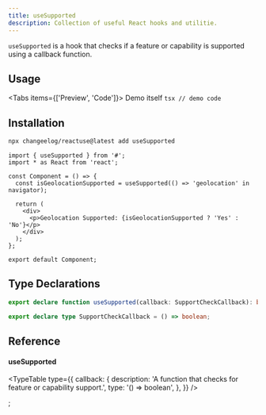 ```yaml
---
title: useSupported
description: Collection of useful React hooks and utilitie.
---
```


`useSupported` is a hook that checks if a feature or capability is supported using a callback function.

## Usage

<Tabs items={['Preview', 'Code']}>
  <Tab value="Preview">Demo itself</Tab>
  <Tab value="Code">```tsx // demo code ```</Tab>
</Tabs>

## Installation

```bash
npx changeelog/reactuse@latest add useSupported
```

```tsx
import { useSupported } from '#';
import * as React from 'react';

const Component = () => {
  const isGeolocationSupported = useSupported(() => 'geolocation' in navigator);

  return (
    <div>
      <p>Geolocation Supported: {isGeolocationSupported ? 'Yes' : 'No'}</p>
    </div>
  );
};

export default Component;
```

## Type Declarations

```ts
export declare function useSupported(callback: SupportCheckCallback): boolean;

export declare type SupportCheckCallback = () => boolean;
```

## Reference

#### useSupported

<TypeTable
  type={{
    callback: {
      description: 'A function that checks for feature or capability support.',
      type: '() => boolean',
    },
  }}
/>


;
